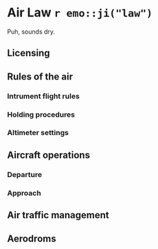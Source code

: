 # Air Law `r emo::ji("law")`

Puh, sounds dry. 

## Licensing

## Rules of the air

### Intrument flight rules

### Holding procedures

### Altimeter settings

## Aircraft operations

### Departure 

### Approach

## Air traffic management

## Aerodroms